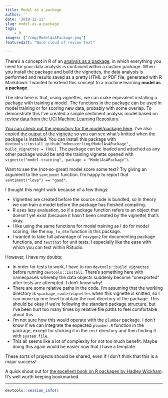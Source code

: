 ```yaml
---
title: Model as a package
author: ''
date: '2019-12-11'
slug: model-as-a-package
tags:
    - R
images: ["/img/ModelAsAPackage.png"]
featuredalt: "Word cloud of review text"

---
```


There’s a concept in R of an [analysis as a package](https://www.r-bloggers.com/creating-an-analysis-as-a-package-and-vignette), in which everything you need for your data analysis is contained within a custom package. When you install the package and build the vignettes, the data analysis is performed and results saved as a pretty HTML or PDF file, generated with R Markdown. I wanted to extend this concept to a machine learning **model as a package**.

The idea here is that, using vignettes, we can make equivalent installing a package with training a model. The functions in the package can be used in model training or for scoring new data, probably with some overlap. To demonstrate this I've created a simple sentiment analysis model based on [review data from the UCI Machine Learning Repository](https://archive.ics.uci.edu/ml/datasets/Sentiment+Labelled+Sentences).

[You can check out the repository for the model/package here](https://github.com/mdneuzerling/ModelAsAPackage). I've also copied [the output of the vignette](/rmd/ModelAsAPackage.html) so you can see what's knitted when the package is installed. You can install this package with `devtools::install_github("mdneuzerling/ModelAsAPackage", build_vignettes = TRUE)`. The package can be loaded and attached as any other package would be and the training vignette opened with `vignette("model-training", package = "ModelAsAPackage")`.

Want to see the (not-so-great) model score some text? Try giving an argument to the `sentiment` function. I'm happy to report that `sentiment("love") == "good"`.

I thought this might work because of a few things:

* Vignettes are created before the source code is bundled, so in theory we can train a model before the package has finished compiling.
* R uses lazy evaluation, so if a package function refers to an object that doesn't yet exist (because it hasn't been created by the vignette) that's okay.
* I like using the same functions for model training as I do for model scoring, like the `map_to_dtm` function in this package.
* I wanted to take full advantage of `roxygen2` for documenting package functions, and `testthat` for unit tests. I especially like the ease with which you can test within RStudio.

However, I have my doubts:

* In order for tests to work, I have to run `devtools::build_vignettes` before running `devtools::install`. There's something here with namespaces whereby the data objects suddenly become "unexported" after tests are attempted. I don't know why!
* There are some relative paths in the code. I'm assuming that the working directory is `<package_root>/vignettes` when this vignette is knitted, so I can move up one level to obtain the root directory of the package. This should be okay if we're following the standard package structure, but I've been hurt too many times by relative file paths to feel comfortable about this.
* I'm not sure how this would operate with the `plumber` package. I don't know if we can integrate the expected `plumber.R` function in the package, except for sticking it in the `inst` directory and then finding it with `system.file`.
* This all seems like a lot of complexity for not too much benefit. Maybe doing this again would be easier now that I have a template.

These sorts of projects should be shared, even if I don't think that this is a major success!

A quick shout out for [the excellent book on R packages by Hadley Wickham](http://r-pkgs.had.co.nz/). It's well worth keeping bookmarked.

***
```r
devtools::session_info()
```